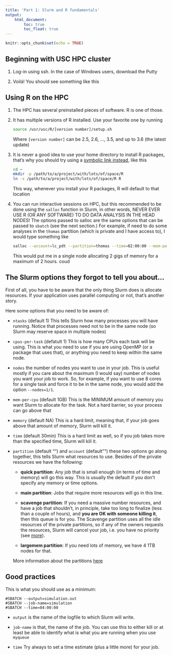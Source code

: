 ```yaml
---
title: 'Part 1: Slurm and R fundamentals'
output:
    html_document:
        toc: true
        toc_float: true
---
```


```r
knitr::opts_chunk$set(echo = TRUE)
```

## Beginning with USC HPC cluster

1.  Log-in using ssh. In the case of Windows users, download the Putty

2.  Voilá! You should see something like this

## Using R on the HPC

1.  The HPC has several preinstalled pieces of software. R is one of those.

2.  It has multiple versions of R installed. Use your favorite one by running
    
    ```bash
    source /usr/usc/R/[version number]/setup.sh
    ```
    
    Where `[version number]` can be 2.5, 2.6, ..., 3.5, and up to 3.6 (the latest update)

3.  It is never a good idea to use your home directory to install R packages, that's
why you should try using a [symbolic link instead](), like this
    
    ```bash
    cd ~
    mkdir -p /path/to/a/project/with/lots/of/space/R
    ln -s /path/to/a/project/with/lots/of/space/R R
    ```
    
    This way, whenever you install your R packages, R will default to that location
    
4.  You can run interactive sessions on HPC, but this recommended to be done using
    the `salloc` function in Slurm, in other words, NEVER EVER USE R (OR ANY SOFTWARE)
    TO DO DATA ANALYSIS IN THE HEAD NODES! The options passed to salloc are the same
    options that can be passed to `sbatch` (see the next section.) For example,
    if need to do some analyses in the `thomas` partition (which is private and
    I have access to), I would type something like
    
    ```bash
    salloc --account=lc_pdt --partition=thomas --time=02:00:00 --mem-per-cpu=2G
    ```
    
    This would put me in a single node allocating 2 gigs of memory for a maximum
    of 2 hours.
    coud
    
## The Slurm options they forgot to tell you about...

First of all, you have to be aware that the only thing Slurm does is allocate
resources. If your application uses parallel computing or not, that's another
story.

Here some options that you need to be aware of:

- `ntasks` (default 1) This tells Slurm how many processes you will have running.
  Notice that processes need not to be in the same node (so Slurm may reserve
  space in multiple nodes)

- `cpus-per-task` (defatult 1) This is how many CPUs each task will be using. 
  This is what you need to use if you are using OpenMP (or a package that uses
  that), or anything you need to keep within the same node.
  
-  `nodes` the number of nodes you want to use in your job. This is useful mostly
  if you care about the maximum (I would say) number of nodes you want your job
  to work. So, for example, if you want to use 8 cores for a single task and 
  force it to be in the same node, you would add the option `--nodes=1/1`.

- `mem-per-cpu` (default 1GB) This is the MINIMUM amount of memory you want Slurm
  to allocate for the task. Not a hard barrier, so your process can go above that

- `memory` (default NA) This is a hard limit, meaning that, if your job goes
  above that amount of memory, Slurm will kill it.

- `time` (default 30min) This is a hard limit as well, so if you job takes more
  than the specified time, Slurm will kill it.

- `partition` (default "") and `account` (default "") these two options go along
  together, this tells Slurm what resources to use. Besides of the private resources
  we have the following:
  
  *  **quick partition**: Any job that is small enough (in terms of time and memory) will
     go this way. This is usually the default if you don't specify any memory or
     time options.
     
  *  **main partition**: Jobs that require more resources will go in this line.
  
  *  **scavenge partition**: If you need a massive number resources, and have a job that
     shouldn't, in principle, take too long to finalize (less than a couple of
     hours), and **you are OK with someone killing it**, then this queue is for
     you. The Scavenge partition uses all the idle resources of the private partitions,
     so if any of the owners requests the resources, Slurm will cancel your job,
     i.e. you have no priority (see [more](https://hpcc.usc.edu/support/documentation/scavenge/){target="_blank"}).
     
  * **largemem partition**: If you need lots of memory, we have 4 1TB nodes for
    that.

  More information about the partitions [here](https://hpcc.usc.edu/support/infrastructure/node-allocation/){target="_blank"}


## Good practices

This is what you should use as a minimum:

```
#SBATCH --output=simulation.out
#SBATCH --job-name=simulation
#SBATCH --time=04:00:00
```

-  `output` is the name of the logfile to which Slurm will write.

-  `job-name` is that, the name of the job. You can use this to either kill or
   at least be able to identify what is what you are running when you use `myqueue`
   
-  `time` Try always to set a time estimate (plus a little more) for your job.

